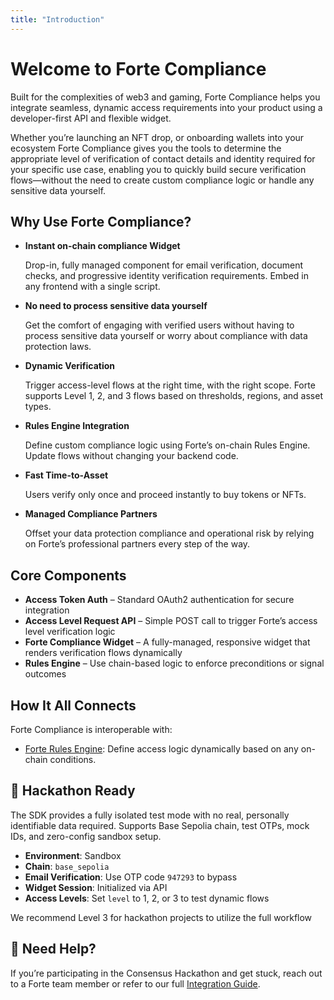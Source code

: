```yaml
---
title: "Introduction"
---
```


# Welcome to Forte Compliance

Built for the complexities of web3 and gaming, Forte Compliance helps you integrate seamless, dynamic access requirements into your product using a developer-first API and flexible widget.

Whether you’re launching an NFT drop, or onboarding wallets into your ecosystem Forte Compliance gives you the tools to determine the appropriate level of verification of contact details and identity required for your specific use case, enabling you to quickly build secure verification flows—without the need to create custom compliance logic or handle any sensitive data yourself.

## Why Use Forte Compliance?

- <Icon icon="rocket-launch" /> **Instant on-chain compliance Widget**

  Drop-in, fully managed component for email verification, document checks, and progressive identity verification requirements. Embed in any frontend with a single script.
- <Icon icon="shield-check" /> **No need to process sensitive data yourself**

  Get the comfort of engaging with verified users without having to process sensitive data yourself or worry about compliance with data protection laws.
- <Icon icon="badge-check" /> **Dynamic Verification**

  Trigger access-level flows at the right time, with the right scope. Forte supports Level 1, 2, and 3 flows based on thresholds, regions, and asset types.
- <Icon icon="brain-circuit" /> **Rules Engine Integration**

  Define custom compliance logic using Forte’s on-chain Rules Engine. Update flows without changing your backend code.
- <Icon icon="timer" /> **Fast Time-to-Asset**

  Users verify only once and proceed instantly to buy tokens or NFTs.
- <Icon icon="handshake" /> **Managed Compliance Partners**

  Offset your data protection compliance and operational risk by relying on Forte’s professional partners every step of the way.

## Core Components

- **Access Token Auth** – Standard OAuth2 authentication for secure integration
- **Access Level Request API** – Simple POST call to trigger Forte’s access level verification logic
- **Forte Compliance Widget** – A fully-managed, responsive widget that renders verification flows dynamically
- **Rules Engine** – Use chain-based logic to enforce preconditions or signal outcomes

## How It All Connects

Forte Compliance is interoperable with:

- [Forte Rules Engine](/KYC_levels_guide): Define access logic dynamically based on any on-chain conditions.

## 🧪 **Hackathon Ready**

The SDK provides a fully isolated test mode with no real, personally identifiable data required. Supports Base Sepolia chain, test OTPs, mock IDs, and zero-config sandbox setup.

- **Environment**: Sandbox
- **Chain**: `base_sepolia`
- **Email Verification**: Use OTP code `947293` to bypass
- **Widget Session**: Initialized via API
- **Access Levels**: Set `level` to 1, 2, or 3 to test dynamic flows

<Tip>
  We recommend Level 3 for hackathon projects to utilize the full workflow
</Tip>

## 🙌 Need Help?

If you’re participating in the Consensus Hackathon and get stuck, reach out to a Forte team member or refer to our full [Integration Guide](/overview).